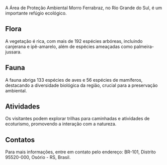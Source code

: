 A Área de Proteção Ambiental Morro Ferrabraz, no Rio Grande do Sul, é um importante refúgio ecológico.

## Flora

A vegetação é rica, com mais de 192 espécies arbóreas, incluindo canjerana e ipê-amarelo, além de espécies ameaçadas como palmeira-jussara.

## Fauna

A fauna abriga 133 espécies de aves e 56 espécies de mamíferos, destacando a diversidade biológica da região, crucial para a preservação ambiental.

## Atividades

Os visitantes podem explorar trilhas para caminhadas e atividades de ecoturismo, promovendo a interação com a natureza.

## Contatos

Para mais informações, entre em contato pelo endereço: BR-101, Distrito 95520-000, Osório - RS, Brasil.